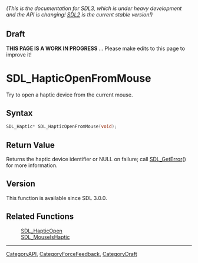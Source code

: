 ====== (This is the documentation for SDL3, which is under heavy development and the API is changing! [https://wiki.libsdl.org/SDL2/ SDL2] is the current stable version!) ======

== Draft ==

'''THIS PAGE IS A WORK IN PROGRESS''' ... Please make edits to this page to improve it!
= SDL_HapticOpenFromMouse =

Try to open a haptic device from the current mouse.

== Syntax ==

<syntaxhighlight lang='c'>
SDL_Haptic* SDL_HapticOpenFromMouse(void);
</syntaxhighlight>

== Return Value ==

Returns the haptic device identifier or NULL on failure; call
[[SDL_GetError]]() for more information.

== Version ==

This function is available since SDL 3.0.0.

== Related Functions ==

:[[SDL_HapticOpen]]
:[[SDL_MouseIsHaptic]]

----
[[CategoryAPI]], [[CategoryForceFeedback]], [[CategoryDraft]]


